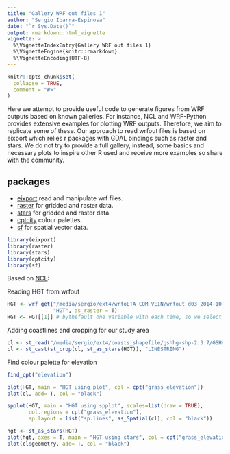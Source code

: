 ```yaml
---
title: "Gallery WRF out files 1"
author: "Sergio Ibarra-Espinosa"
date: "`r Sys.Date()`"
output: rmarkdown::html_vignette
vignette: >
  %\VignetteIndexEntry{Gallery WRF out files 1}
  %\VignetteEngine{knitr::rmarkdown}
  %\VignetteEncoding{UTF-8}
---
```


```r
knitr::opts_chunk$set(
  collapse = TRUE,
  comment = "#>"
)
```

Here we attempt to provide useful code to generate figures from WRF outputs based on known galleries. For instance, NCL and WRF-Python provides extensive examples for plotting WRF outputs. Therefore, we aim to replicate some of these. Our approach to read wrfout files is based on eixport which relies r packages with GDAL bindings such as raster and stars. We do not try to provide a full gallery, instead, some basics and necessary plots to inspire other R used and receive more examples so share with the community.

## packages

- [eixport](https://atmoschem.github.io/eixport/) read and manipulate wrf files.
- [raster](https://github.com/rspatial/raster) for gridded and raster data.
- [stars](https://github.com/r-spatial/stars) for gridded and raster data.
- [cptcity](https://github.com/ibarraespinosa/cptcity) colour palettes.
- [sf](https://github.com/r-spatial/sf) for spatial vector data.

```r
library(eixport)
library(raster)
library(stars)
library(cptcity)
library(sf)
```

Based on [NCL](https://www.ncl.ucar.edu/Applications/Scripts/wrf_gsn_1.ncl):

Reading HGT from wrfout
```r
HGT <- wrf_get("/media/sergio/ext4/wrfoETA_COM_VEIN/wrfout_d03_2014-10-03_00:00:00", 
               "HGT", as_raster = T)
HGT <- HGT[[1]] # bythefault one variable with each time, so we select one
```

Adding coastlines and cropping for our study area
```r
cl <- st_read("/media/sergio/ext4/coasts_shapefile/gshhg-shp-2.3.7/GSHHS_shp/f/GSHHS_f_L1.shp")
cl <- st_cast(st_crop(cl, st_as_stars(HGT)), "LINESTRING")
```

Find colour palette for elevation
```r
find_cpt("elevation")
```


```r
plot(HGT, main = "HGT using plot", col = cpt("grass_elevation"))
plot(cl, add= T, col = "black")
```

```r
spplot(HGT, main = "HGT using spplot", scales=list(draw = TRUE),
       col.regions = cpt("grass_elevation"),
       sp.layout = list("sp.lines", as_Spatial(cl), col = "black"))
```   

```r
hgt <- st_as_stars(HGT)
plot(hgt, axes = T, main = "HGT using stars", col = cpt("grass_elevation"), breaks = "fisher", reset = F)
plot(cl$geometry, add= T, col = "black")
```
